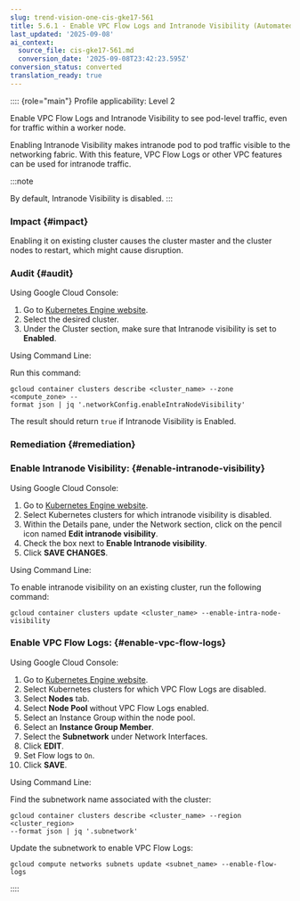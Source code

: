 ```yaml
---
slug: trend-vision-one-cis-gke17-561
title: 5.6.1 - Enable VPC Flow Logs and Intranode Visibility (Automated)
last_updated: '2025-09-08'
ai_context:
  source_file: cis-gke17-561.md
  conversion_date: '2025-09-08T23:42:23.595Z'
conversion_status: converted
translation_ready: true
---
```


:::: {role="main"}
Profile applicability: Level 2

Enable VPC Flow Logs and Intranode Visibility to see pod-level traffic, even for traffic within a worker node.

Enabling Intranode Visibility makes intranode pod to pod traffic visible to the networking fabric. With this feature, VPC Flow Logs or other VPC features can be used for intranode traffic.

:::note

By default, Intranode Visibility is disabled.
:::

### Impact {#impact}

Enabling it on existing cluster causes the cluster master and the cluster nodes to restart, which might cause disruption.

### Audit {#audit}

Using Google Cloud Console:

1.  Go to [Kubernetes Engine website](https://console.cloud.google.com/kubernetes/list).
2.  Select the desired cluster.
3.  Under the Cluster section, make sure that Intranode visibility is set to **Enabled**.

Using Command Line:

Run this command:

``` codeblock
gcloud container clusters describe <cluster_name> --zone <compute_zone> --
format json | jq '.networkConfig.enableIntraNodeVisibility'
```

The result should return `true` if Intranode Visibility is Enabled.

### Remediation {#remediation}

### Enable Intranode Visibility: {#enable-intranode-visibility}

Using Google Cloud Console:

1.  Go to [Kubernetes Engine website](https://console.cloud.google.com/kubernetes/list).
2.  Select Kubernetes clusters for which intranode visibility is disabled.
3.  Within the Details pane, under the Network section, click on the pencil icon named **Edit intranode visibility**.
4.  Check the box next to **Enable Intranode visibility**.
5.  Click **SAVE CHANGES**.

Using Command Line:

To enable intranode visibility on an existing cluster, run the following command:

``` codeblock
gcloud container clusters update <cluster_name> --enable-intra-node-
visibility
```

### Enable VPC Flow Logs: {#enable-vpc-flow-logs}

Using Google Cloud Console:

1.  Go to [Kubernetes Engine website](https://console.cloud.google.com/kubernetes/list).
2.  Select Kubernetes clusters for which VPC Flow Logs are disabled.
3.  Select **Nodes** tab.
4.  Select **Node Pool** without VPC Flow Logs enabled.
5.  Select an Instance Group within the node pool.
6.  Select an **Instance Group Member**.
7.  Select the **Subnetwork** under Network Interfaces.
8.  Click **EDIT**.
9.  Set Flow logs to `On`.
10. Click **SAVE**.

Using Command Line:

Find the subnetwork name associated with the cluster:

``` codeblock
gcloud container clusters describe <cluster_name> --region <cluster_region> 
--format json | jq '.subnetwork'
```

Update the subnetwork to enable VPC Flow Logs:

``` codeblock
gcloud compute networks subnets update <subnet_name> --enable-flow-logs
```
::::
